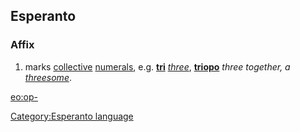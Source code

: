 ==Esperanto==
===Affix===
# marks [[collective]] [[numeral]]s, e.g. '''[[tri]]''' ''[[three]]'', '''[[triopo]]''' ''three together, a [[threesome]]''.

[[eo:op-]]
[[Category:Esperanto language]]
{{Universala Vortaro}}
